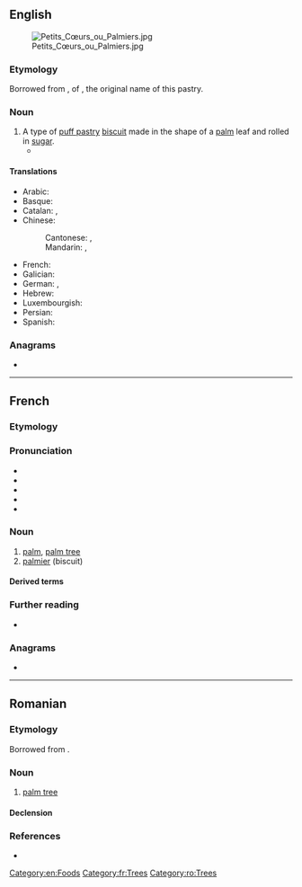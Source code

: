 ==English==
[[File:Petits_Cœurs_ou_Palmiers.jpg|thumb]]

===Etymology===
Borrowed from {{bor|en|fr|palmier}}, {{glossary|ellipsis}} of {{m|fr|feuille de palmier|t=palm tree leaf}}, the original name of this pastry.

===Noun===
{{en-noun}}

# A type of [[puff pastry]] [[biscuit]] made in the shape of a [[palm]] leaf and rolled in [[sugar]].
#* {{quote-journal|en|date=2007 January 30|author=Lily Koppel|title=In a Bakery Window, Shades of Miss Havisham|work=New York Times|url=http://www.nytimes.com/2007/01/30/nyregion/30ink.html
|passage=Glass cases are filled with a pastel field of pink sweet buns, glossy guava-oozing pastries and their vanilla custard cousins, crispy, heart-shaped orejas (elephant ears, or, at French bakeries, '''palmiers'''), and conchas (shells).}}

====Translations====
{{trans-top|puff pastry}}
* Arabic: {{t|ar|بالميي}}
* Basque: {{t|eu|palmera|f}}
* Catalan: {{t+|ca|ulleres|m-p}}, {{t+|ca|palmera|f}}
* Chinese:
*: Cantonese: {{t|yue|蝴蝶酥|tr=wu4 dip6 sou1}}, {{t|yue|蝴蝶餅|tr=wu4 dip6 beng2}}
*: Mandarin: {{t+|cmn|蝴蝶酥|tr=[[húdiésū]]}}, {{t|cmn|蝴蝶餅|tr=húdiébǐng}}
{{trans-mid}}
* French: {{t+|fr|palmier|m}}
* Galician: {{t+|gl|palmeira|f}}
* German: {{t+|de|Schweinsohr|n}}, {{t+|de|Schweineohr|n}}
* Hebrew: {{t|he|אוזני פיל}}
* Luxembourgish: {{t|lb|Mohnschneck}}
* Persian: {{t|fa|پالمیه}}
* Spanish: {{t+|es|palmera|f}}
{{trans-bottom}}

===Anagrams===
* {{anagrams|en|a=aeilmpr|Palmeri|impaler|impearl|lempira|premail|premial}}

[[Category:en:Foods]]

----

==French==

===Etymology===
{{suffix|fr|palme|ier}}

===Pronunciation===
* {{fr-IPA}}
* {{audio|fr|Fr-palmier.ogg|Audio (France, Paris)}}
* {{rhymes|fr|je}}
* {{homophones|fr|palmiers}}
* {{hyphenation|fr|pal|mier}}

===Noun===
{{fr-noun|m}}

# [[palm]], [[palm tree]]
# [[#English|palmier]] (biscuit)

====Derived terms====
{{der3|fr|{{l|fr|palmeraie||palm grove}}
|{{l|fr|palmier à huile||oil palm}}
|palmier à sucre
|palmier-dattier
|palmier de Bismarck
|palmier de Chine
|palmier de Madagascar
|{{l|fr|palmier des Everglades||Everglades palm}}
|palmier rônier}}

===Further reading===
* {{R:TLFi}}

===Anagrams===
* {{l|fr|emplira}}

[[Category:fr:Trees]]

----

==Romanian==

===Etymology===
Borrowed from {{bor|ro|fr|palmier||palm tree}}.

===Noun===
{{ro-noun|m|i}}

# [[palm tree]]

====Declension====
{{ro-noun-m}}

===References===
* {{R:DEX}}

[[Category:ro:Trees]]